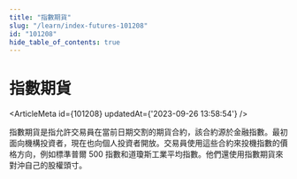 ```yaml
---
title: "指數期貨"
slug: "/learn/index-futures-101208"
id: "101208"
hide_table_of_contents: true
---
```



# 指數期貨

<ArticleMeta id={101208} updatedAt={'2023-09-26 13:58:54'} />
<div className='border-solid border-b border-t-0 my-4 border-[var(--ifm-color-gray-300)]' />

指數期貨是指允許交易員在當前日期交割的期貨合約，該合約源於金融指數。最初面向機構投資者，現在也向個人投資者開放。交易員使用這些合約來投機指數的價格方向，例如標準普爾 500 指數和道瓊斯工業平均指數。他們還使用指數期貨來對沖自己的股權頭寸。
